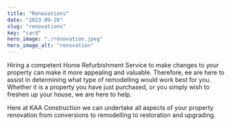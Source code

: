 ```yaml
---
title: "Renovations"
date: "2023-09-20"
slug: "renovations"
key: "card"
hero_image: "./renovation.jpeg"
hero_image_alt: "renovation"
---
```



Hiring a competent Home Refurbishment Service to make changes to your property can make it more appealing and valuable. Therefore, ee are here to assist in determining what type of remodelling would work best for you. Whether it is a property you have just purchased, or you simply wish to freshen up your house, we are here to help. 

Here at KAA Construction we can undertake all aspects of your property renovation from conversions to remodelling to restoration and upgrading. 
